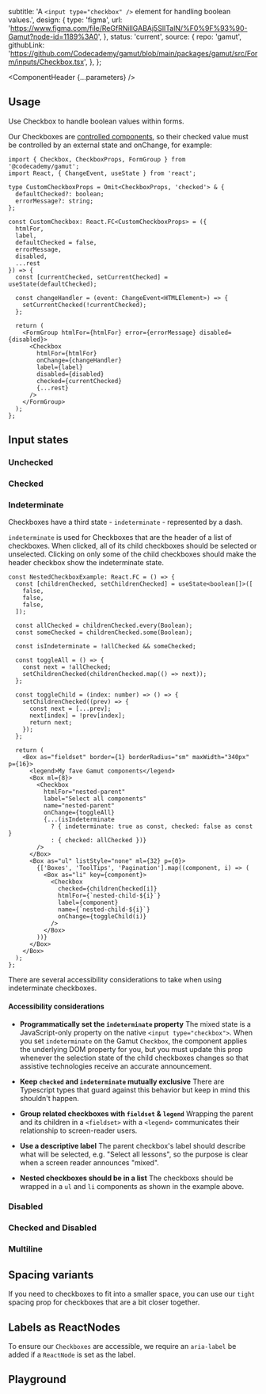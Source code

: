 


  subtitle:
    'A `<input type="checkbox" />` element for handling boolean values.',
  design: {
    type: 'figma',
    url: 'https://www.figma.com/file/ReGfRNillGABAj5SlITalN/%F0%9F%93%90-Gamut?node-id=1189%3A0',
  },
  status: 'current',
  source: {
    repo: 'gamut',
    githubLink:
      'https://github.com/Codecademy/gamut/blob/main/packages/gamut/src/Form/inputs/Checkbox.tsx',
  },
};

<Meta of={CheckboxStories} />

<ComponentHeader {...parameters} />

## Usage

Use Checkbox to handle boolean values within forms.

Our Checkboxes are [controlled components](https://reactjs.org/docs/forms.html#controlled-components), so their checked value must be controlled by an external state and onChange, for example:

<Canvas of={CheckboxStories.ControlledCheckbox} />

```tsx
import { Checkbox, CheckboxProps, FormGroup } from '@codecademy/gamut';
import React, { ChangeEvent, useState } from 'react';

type CustomCheckboxProps = Omit<CheckboxProps, 'checked'> & {
  defaultChecked?: boolean;
  errorMessage?: string;
};

const CustomCheckbox: React.FC<CustomCheckboxProps> = ({
  htmlFor,
  label,
  defaultChecked = false,
  errorMessage,
  disabled,
  ...rest
}) => {
  const [currentChecked, setCurrentChecked] = useState(defaultChecked);

  const changeHandler = (event: ChangeEvent<HTMLElement>) => {
    setCurrentChecked(!currentChecked);
  };

  return (
    <FormGroup htmlFor={htmlFor} error={errorMessage} disabled={disabled}>
      <Checkbox
        htmlFor={htmlFor}
        onChange={changeHandler}
        label={label}
        disabled={disabled}
        checked={currentChecked}
        {...rest}
      />
    </FormGroup>
  );
};
```

## Input states

### Unchecked

<Canvas of={CheckboxStories.Unchecked} />

### Checked

<Canvas of={CheckboxStories.Checked} />

### Indeterminate

Checkboxes have a third state - `indeterminate` - represented by a dash.

<Canvas of={CheckboxStories.Indeterminate} />

`indeterminate` is used for Checkboxes that are the header of a list of checkboxes. When clicked, all of its child checkboxes should be selected or unselected. Clicking on only some of the child checkboxes should make the header checkbox show the indeterminate state.

<Canvas of={CheckboxStories.NestedCheckboxes} />

```tsx
const NestedCheckboxExample: React.FC = () => {
  const [childrenChecked, setChildrenChecked] = useState<boolean[]>([
    false,
    false,
    false,
  ]);

  const allChecked = childrenChecked.every(Boolean);
  const someChecked = childrenChecked.some(Boolean);

  const isIndeterminate = !allChecked && someChecked;

  const toggleAll = () => {
    const next = !allChecked;
    setChildrenChecked(childrenChecked.map(() => next));
  };

  const toggleChild = (index: number) => () => {
    setChildrenChecked((prev) => {
      const next = [...prev];
      next[index] = !prev[index];
      return next;
    });
  };

  return (
    <Box as="fieldset" border={1} borderRadius="sm" maxWidth="340px" p={16}>
      <legend>My fave Gamut components</legend>
      <Box ml={8}>
        <Checkbox
          htmlFor="nested-parent"
          label="Select all components"
          name="nested-parent"
          onChange={toggleAll}
          {...(isIndeterminate
            ? { indeterminate: true as const, checked: false as const }
            : { checked: allChecked })}
        />
      </Box>
      <Box as="ul" listStyle="none" ml={32} p={0}>
        {['Boxes', 'ToolTips', 'Pagination'].map((component, i) => (
          <Box as="li" key={component}>
            <Checkbox
              checked={childrenChecked[i]}
              htmlFor={`nested-child-${i}`}
              label={component}
              name={`nested-child-${i}`}
              onChange={toggleChild(i)}
            />
          </Box>
        ))}
      </Box>
    </Box>
  );
};
```

There are several accessibility considerations to take when using indeterminate checkboxes.

#### Accessibility considerations

- **Programmatically set the `indeterminate` property**
  The mixed state is a JavaScript-only property on the native `<input type="checkbox">`. When you set `indeterminate` on the Gamut `Checkbox`, the component applies the underlying DOM property for you, but you must update this prop whenever the selection state of the child checkboxes changes so that assistive technologies receive an accurate announcement.

- **Keep `checked` and `indeterminate` mutually exclusive**
  There are Typescript types that guard against this behavior but keep in mind this shouldn't happen.

- **Group related checkboxes with `fieldset` & `legend`**
  Wrapping the parent and its children in a `<fieldset>` with a `<legend>` communicates their relationship to screen-reader users.

- **Use a descriptive label**
  The parent checkbox's label should describe what will be selected, e.g. "Select all lessons", so the purpose is clear when a screen reader announces "mixed".

- **Nested checkboxes should be in a list**
  The checkboxs should be wrapped in a `ul` and `li` components as shown in the example above.

### Disabled

<Canvas of={CheckboxStories.Disabled} />

### Checked and Disabled

<Canvas of={CheckboxStories.CheckedAndDisabled} />

### Multiline

<Canvas of={CheckboxStories.Multiline} />

## Spacing variants

If you need to checkboxes to fit into a smaller space, you can use our `tight` spacing prop for checkboxes that are a bit closer together.

<Canvas of={CheckboxStories.SpacingTight} />

## Labels as ReactNodes

To ensure our `Checkboxes` are accessible, we require an `aria-label` be added if a `ReactNode` is set as the label.

<Canvas of={CheckboxStories.LabelsAsReactNodes} />

## Playground

<Canvas sourceState="shown" of={CheckboxStories.Default} />

<Controls />
